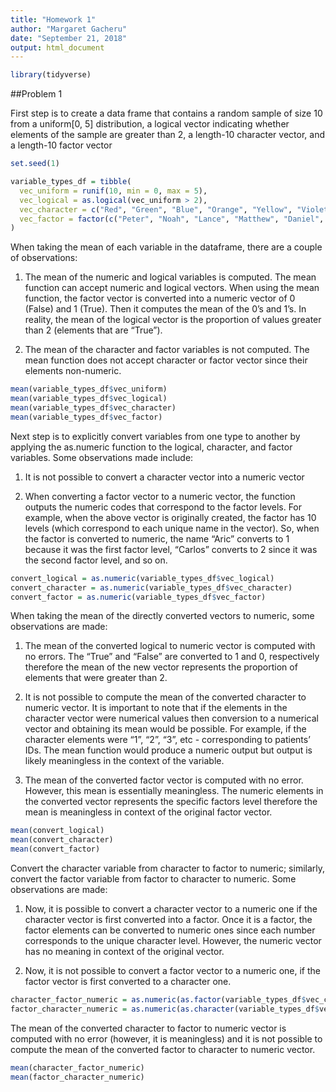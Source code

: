 ```yaml
---
title: "Homework 1"
author: "Margaret Gacheru"
date: "September 21, 2018"
output: html_document
---
```


```r
library(tidyverse)
```


##Problem 1


First step is to create a data frame that contains a random sample of size 10 from a uniform[0, 5] distribution, a logical vector indicating whether elements of the sample are greater than 2, a length-10 character vector, and a length-10 factor vector

```r
set.seed(1)

variable_types_df = tibble(
  vec_uniform = runif(10, min = 0, max = 5),
  vec_logical = as.logical(vec_uniform > 2),
  vec_character = c("Red", "Green", "Blue", "Orange", "Yellow", "Violet", "Indigo", "Black", "White", "Gray"),
  vec_factor = factor(c("Peter", "Noah", "Lance", "Matthew", "Daniel", "Chris", "Carlos", "Jonathan", "Aric", "Griffin"))
)
```


When taking the mean of each variable in the dataframe, there are a couple of observations: 
  
1) The mean of the numeric and logical variables is computed. The mean function can accept numeric and logical vectors. When using the mean function, the factor vector is converted into a numeric vector of 0 (False) and 1 (True). Then it computes the mean of the 0's and 1's. In reality, the mean of the logical vector is the proportion of values greater than 2 (elements that are "True").

2) The mean of the character and factor variables is not computed. The mean function does not accept character or factor vector since their elements non-numeric. 

```r

mean(variable_types_df$vec_uniform)
mean(variable_types_df$vec_logical)
mean(variable_types_df$vec_character)
mean(variable_types_df$vec_factor)

```


Next step is to explicitly convert variables from one type to another by applying the as.numeric function to the logical, character, and factor variables. Some observations made include:
  
1) It is not possible to convert a character vector into a numeric vector

2) When converting a factor vector to a numeric vector, the function outputs the numeric codes that correspond to the factor levels. For example, when the above vector is originally created, the factor has 10 levels (which correspond to each unique name in the vector). So, when the factor is converted to numeric, the name "Aric" converts to 1 because it was the first factor level, "Carlos" converts to 2 since it was the second factor level, and so on. 

```r

convert_logical = as.numeric(variable_types_df$vec_logical)
convert_character = as.numeric(variable_types_df$vec_character)
convert_factor = as.numeric(variable_types_df$vec_factor)

```


When taking the mean of the directly converted vectors to numeric, some observations are made:
  
1. The mean of the converted logical to numeric vector is computed with no errors. The "True" and "False" are converted to 1 and 0, respectively therefore the mean of the new vector represents the proportion of elements that were greater than 2.

2. It is not possible to compute the mean of the converted character to numeric vector. It is important to note that if the elements in the character vector were numerical values then conversion to a numerical vector and obtaining its mean would be possible. For example, if the character elements were "1", "2", "3", etc - corresponding to patients' IDs. The mean function would produce a numeric output but output is likely meaningless in the context of the variable.

3. The mean of the converted factor vector is computed with no error. However, this mean is essentially meaningless. The numeric elements in the converted vector represents the specific factors level therefore the mean is meaningless in context of the original factor vector. 

```r

mean(convert_logical)
mean(convert_character)
mean(convert_factor)

```


Convert the character variable from character to factor to numeric; similarly, convert the factor variable from factor to character to numeric. Some observations are made:

1) Now, it is possible to convert a character vector to a numeric one if the character vector is first converted into a factor. Once it is a factor, the factor elements can be converted to numeric ones since each number corresponds to the unique character level. However, the numeric vector has no meaning in context of the original vector.

2) Now, it is not possible to convert a factor vector to a numeric one, if the factor vector is first converted to a character one. 

```r

character_factor_numeric = as.numeric(as.factor(variable_types_df$vec_character))
factor_character_numeric = as.numeric(as.character(variable_types_df$vec_factor))

```


The mean of the converted character to factor to numeric vector is computed with no error (however, it is meaningless) and it is not possible to compute the mean of the converted factor to character to numeric vector.  

```r

mean(character_factor_numeric)
mean(factor_character_numeric)

```
